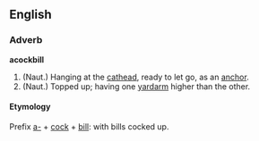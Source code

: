 ==English==
===Adverb===
'''acockbill'''

# (Naut.) Hanging at the [[cathead]], ready to let go, as an [[anchor]].
# (Naut.) Topped up; having one [[yardarm]] higher than the other.

====Etymology====
Prefix [[a-]] + [[cock]] + [[bill]]: with bills cocked up.